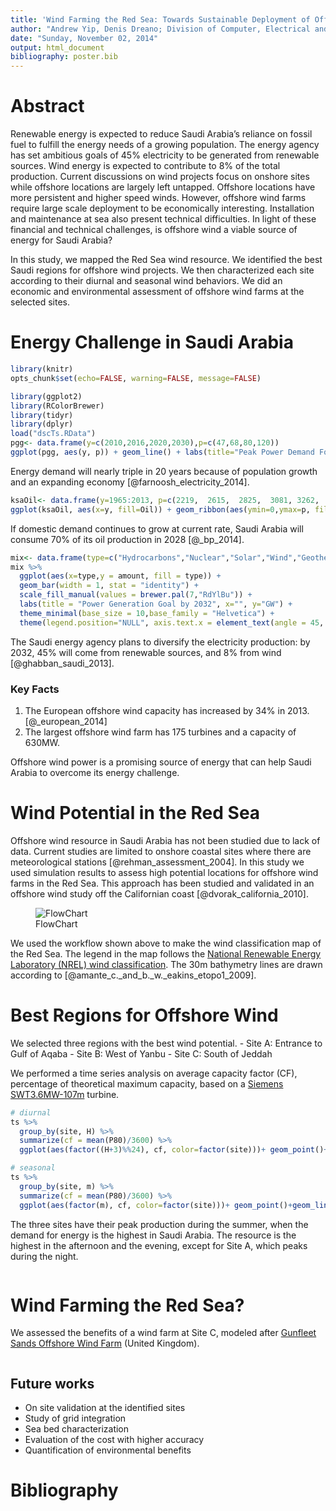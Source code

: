 ```yaml
---
title: 'Wind Farming the Red Sea: Towards Sustainable Deployment of Offshore Wind Turbines for Saudi Arabia'
author: "Andrew Yip, Denis Dreano; Division of Computer, Electrical and Mathematical Science & Engineering, King Abdullah University of Science and Technology"
date: "Sunday, November 02, 2014"
output: html_document
bibliography: poster.bib
---
```


# Abstract

Renewable energy is expected to reduce Saudi Arabia’s reliance on fossil fuel to fulfill the energy needs of a growing population. The energy agency has set ambitious goals of 45% electricity to be generated from renewable sources. Wind energy is expected to contribute to 8% of the total production. Current discussions on wind projects focus on onshore sites while offshore locations are largely left untapped. Offshore locations have more persistent and higher speed winds. However, offshore wind farms require large scale deployment to be economically interesting. Installation and maintenance at sea also present technical difficulties. In light of these financial and technical challenges, is offshore wind a viable source of energy for Saudi Arabia?

In this study, we mapped the Red Sea wind resource. We identified the best Saudi regions for offshore wind projects. We then characterized each site according to their diurnal and seasonal wind behaviors. We did an economic and environmental assessment of offshore wind farms at the selected sites.


# Energy Challenge in Saudi Arabia

```r
library(knitr)
opts_chunk$set(echo=FALSE, warning=FALSE, message=FALSE)
```

```r
library(ggplot2)
library(RColorBrewer)
library(tidyr)
library(dplyr)
load("dscTs.RData")
pgg<- data.frame(y=c(2010,2016,2020,2030),p=c(47,68,80,120))
ggplot(pgg, aes(y, p)) + geom_line() + labs(title="Peak Power Demand Forecast", y="GW", x="Year")+ theme_minimal(base_size = 10, base_family = "Helvetica")
```

Energy demand will nearly triple in 20 years because of population growth and an expanding economy [@farnoosh_electricity_2014].

```r
ksaOil<- data.frame(y=1965:2013, p=c(2219,  2615,  2825,  3081,	3262,	3851,	4821,	6070,	7693,	8618,	7216,	8762,	9419,	8554,	9841,	10270,	10256,	6961,	4951,	4534,	3601,	5208,	4599,	5720,	5635,	7105,	8820,	9098,	8962,	9084,	9092,	9244,	9428,	9449,	8800,	9470,	9188,	8907,	10141,	10458,	10931,	10671,	10268,	10663,	9663,	10075,	11144,	11635,	11525)/1000, c=c(391,	394,	397,	400,	404,	408,	411,	438,	466,	488,	366,	428,	500,	537,	653,	607,	727,	805,	878,	929,	955,	949,	990,	987,	979,	1158,	1235,	1189,	1225,	1359,	1299,	1370,	1423,	1532,	1542,	1578,	1622,	1668,	1780,	1913,	2012,	2083,	2201,	2376,	2592,	2803,	2847,	2989,	3075)/1000)
ggplot(ksaOil, aes(x=y, fill=Oil)) + geom_ribbon(aes(ymin=0,ymax=p, fill="Production")) + geom_ribbon(aes(ymin=0, ymax=c, fill="Consumption")) + theme_minimal(base_size = 10, base_family = "Helvetica") + labs(title="Oil Production vs Consumption", x="Year", y="Million Barrels Daily", color="Oil") + theme(legend.position = "bottom", axis.text.x = element_text(angle = 45, hjust = 1))
```

If domestic demand continues to grow at current rate, Saudi Arabia will consume 70% of its oil production in 2028 [@_bp_2014].

```r
mix<- data.frame(type=c("Hydrocarbons","Nuclear","Solar","Wind","Geothermal","Waste"),amount=c(60,17,41,9,1,3))
mix %>%
  ggplot(aes(x=type,y = amount, fill = type)) +
  geom_bar(width = 1, stat = "identity") +
  scale_fill_manual(values = brewer.pal(7,"RdYlBu")) +
  labs(title = "Power Generation Goal by 2032", x="", y="GW") +
  theme_minimal(base_size = 10,base_family = "Helvetica") +
  theme(legend.position="NULL", axis.text.x = element_text(angle = 45, hjust = 1))
```

The Saudi energy agency plans to diversify the electricity production: by 2032, 45% will come from renewable sources, and 8% from wind [@ghabban_saudi_2013].

### Key Facts
1. The European offshore wind capacity has increased by 34% in 2013. [@_european_2014]
2. The largest offshore wind farm has 175 turbines and a capacity of 630MW.

Offshore wind power is a promising source of energy that can help Saudi Arabia to overcome its energy challenge.

# Wind Potential in the Red Sea

Offshore wind resource in Saudi Arabia has not been studied due to lack of data. Current studies are limited to onshore coastal sites where there are meteorological stations [@rehman_assessment_2004].
In this study we used simulation results to assess high potential locations for offshore wind farms in the Red Sea. This approach has been studied and validated in an offshore wind study off the Californian coast [@dvorak_california_2010].

![FlowChart](flowchart.png)

We used the workflow shown above to make the wind classification map of the Red Sea. The legend in the map follows the [National Renewable Energy Laboratory (NREL) wind classification](http://rredc.nrel.gov/wind/pubs/atlas/tables/1-1T.html). The 30m bathymetry lines are drawn according to [@amante_c._and_b._w._eakins_etopo1_2009].

# Best Regions for Offshore Wind

We selected three regions with the best wind potential.
- Site A: Entrance to Gulf of Aqaba
- Site B: West of Yanbu
- Site C: South of Jeddah

We performed a time series analysis on average capacity factor (CF), percentage of theoretical maximum capacity, based on a [Siemens SWT3.6MW-107m](http://www.energy.siemens.com/hq/en/renewable-energy/wind-power/platforms/g4-platform/wind-turbine-swt-3-6-107.htm) turbine.

```r
# diurnal
ts %>%
  group_by(site, H) %>%
  summarize(cf = mean(P80)/3600) %>%
  ggplot(aes(factor((H+3)%%24), cf, color=factor(site)))+ geom_point()+geom_line(aes(group=(site))) + labs(title = "Diurnal Variation of Mean CF", x="Hour" , y="mean CF", color="Region") + theme_minimal(base_size = 10, base_family = "Helvetica") + theme(legend.position="bottom")

# seasonal
ts %>%
  group_by(site, m) %>%
  summarize(cf = mean(P80)/3600) %>%
  ggplot(aes(factor(m), cf, color=factor(site)))+ geom_point()+geom_line(aes(group=(site))) + labs(title = "Seasonal Variation of Mean CF", x="Month" , y="mean CF", color="Region") + theme_minimal(base_size = 10, base_family = "Helvetica") + theme(legend.position="bottom")

```

The three sites have their peak production during the summer, when the demand for energy is the highest in Saudi Arabia. The resource is the highest in the afternoon and the evening, except for Site A, which peaks during the night.

```r

```

# Wind Farming the Red Sea?

We assessed the benefits of a wind farm at Site C, modeled after
[Gunfleet Sands Offshore Wind Farm](http://www.gunfleetsands.co.uk/en) (United Kingdom).

```r

```

## Future works

- On site validation at the identified sites
- Study of grid integration
- Sea bed characterization
- Evaluation of the cost with higher accuracy
- Quantification of environmental benefits

# Bibliography
